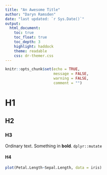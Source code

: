 ```yaml
---
title: "An Awesome Title"
author: "Daryn Ramsden"
date: "last updated: `r Sys.Date()`"
output: 
  html_document:
    toc: true
    toc_float: true
    toc_depth: 3
    highlight: haddock
    theme: readable
    css: dr-themer.css
---
```


```r
knitr::opts_chunk$set(echo = TRUE, 
                      message = FALSE,
                      warning = FALSE,
                      comment = "")
```

# H1

## H2 

### H3

Ordinary text. Something in **bold**. `dplyr::mutate`


#### H4

```r
plot(Petal.Length~Sepal.Length, data = iris)
```



